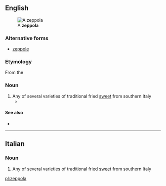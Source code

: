 ==English==
[[File:Zeppula.jpg|thumb|A '''zeppola''']]
===Alternative forms===
* [[zeppole]]

===Etymology===
From the {{etyl|it|en}} {{term|lang=it|zeppola}}

===Noun===
{{en-noun|zeppole}}

# Any of several varieties of traditional fried [[sweet]] from southern Italy
#*{{quote-news|2009|January 25|Jeff Vandam|Brio Inside the Brownstones|New York Times|url=http://www.nytimes.com/2009/01/25/realestate/25livi.html
|passage=These days it might be easier to pick up a Wi-Fi signal than a rice ball or some '''zeppole''', but what’s nice is that the zeppole are still here: the neighborhood’s old guard has remained reassuringly in place. }}

====See also====
*{{pedialite}}

----

==Italian==

===Noun===
{{wikipedia|lang=it}}
{{it-noun||f||zeppole}}

# Any of several varieties of traditional fried [[sweet]] from southern Italy

[[pl:zeppola]]